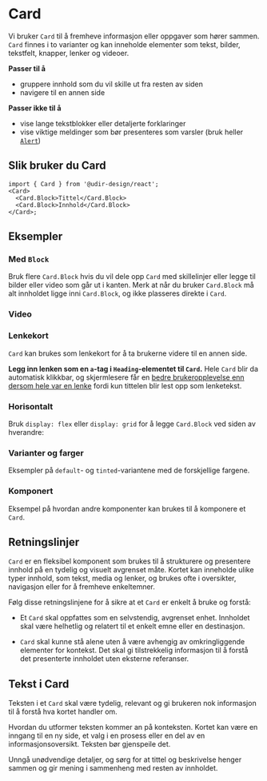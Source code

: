
<Meta of={CardStories} />

# Card

Vi bruker `Card` til å fremheve informasjon eller oppgaver som hører sammen. `Card` finnes i to varianter og kan inneholde elementer som tekst, bilder, tekstfelt, knapper, lenker og videoer.

**Passer til å**

- gruppere innhold som du vil skille ut fra resten av siden
- navigere til en annen side

**Passer ikke til å**

- vise lange tekstblokker eller detaljerte forklaringer
- vise viktige meldinger som bør presenteres som varsler (bruk heller [`Alert`](/docs/components-alert--docs))

## Slik bruker du Card

<Primary />
<Controls />

```tsx
import { Card } from '@udir-design/react';
<Card>
  <Card.Block>Tittel</Card.Block>
  <Card.Block>Innhold</Card.Block>
</Card>;
```

## Eksempler

### Med `Block`

Bruk flere `Card.Block` hvis du vil dele opp `Card` med skillelinjer eller legge til bilder eller video som går ut i kanten. Merk at når du bruker `Card.Block` må alt innholdet ligge inni `Card.Block`, og ikke plasseres direkte i `Card`.

<Canvas of={CardStories.Media} />

### Video

<Canvas of={CardStories.Video} />

### Lenkekort

`Card` kan brukes som lenkekort for å ta brukerne videre til en annen side.

**Legg inn lenken som en `a`-tag i `Heading`-elementet til `Card`.** Hele `Card` blir da automatisk klikkbar, og skjermlesere får en [bedre brukeropplevelse enn dersom hele var en lenke](https://adrianroselli.com/2020/02/block-links-cards-clickable-regions-etc.html) fordi kun tittelen blir lest opp som lenketekst.

<Canvas of={CardStories.WithLink} />

### Horisontalt

Bruk `display: flex` eller `display: grid` for å legge `Card.Block` ved siden av hverandre:

<Canvas of={CardStories.Horizontal} />

### Varianter og farger

Eksempler på `default`- og `tinted`-variantene med de forskjellige fargene.

<Canvas of={CardStories.Variants} />

### Komponert

Eksempel på hvordan andre komponenter kan brukes til å komponere et `Card`.

<Canvas of={CardStories.Composed} />

## Retningslinjer

`Card` er en fleksibel komponent som brukes til å strukturere og presentere innhold på en tydelig og visuelt avgrenset måte. Kortet kan inneholde ulike typer innhold, som tekst, media og lenker, og brukes ofte i oversikter, navigasjon eller for å fremheve enkeltemner.

Følg disse retningslinjene for å sikre at et `Card` er enkelt å bruke og forstå:

- Et `Card` skal oppfattes som en selvstendig, avgrenset enhet. Innholdet skal være helhetlig og relatert til et enkelt emne eller en destinasjon.

- `Card` skal kunne stå alene uten å være avhengig av omkringliggende elementer for kontekst. Det skal gi tilstrekkelig informasjon til å forstå det presenterte innholdet uten eksterne referanser.

## Tekst i Card

Teksten i et `Card` skal være tydelig, relevant og gi brukeren nok informasjon til å forstå hva kortet handler om.

Hvordan du utformer teksten kommer an på konteksten. Kortet kan være en inngang til en ny side, et valg i en prosess eller en del av en informasjonsoversikt. Teksten bør gjenspeile det.

Unngå unødvendige detaljer, og sørg for at tittel og beskrivelse henger sammen og gir mening i sammenheng med resten av innholdet.
